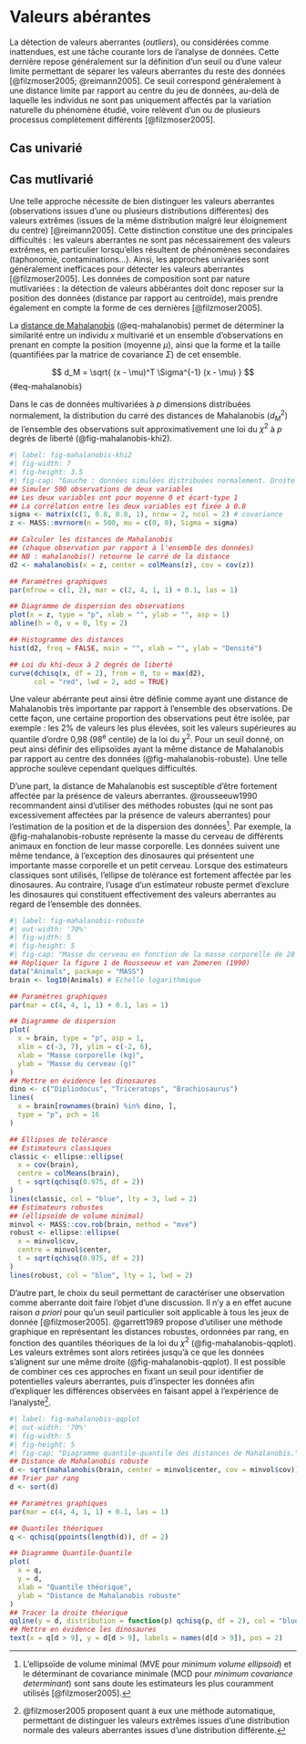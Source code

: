 # Valeurs abérantes {#sec-statistics-outliers}

La détection de valeurs aberrantes (*outliers*), ou considérées comme inattendues, est une tâche courante lors de l'analyse de données. Cette dernière repose généralement sur la définition d'un seuil ou d'une valeur limite permettant de séparer les valeurs aberrantes du reste des données [@filzmoser2005; @reimann2005]. Ce seuil correspond généralement à une distance limite par rapport au centre du jeu de données, au-delà de laquelle les individus ne sont pas uniquement affectés par la variation naturelle du phénomène étudié, voire relèvent d'un ou de plusieurs processus complètement différents [@filzmoser2005].

## Cas univarié

## Cas mutlivarié

Une telle approche nécessite de bien distinguer les valeurs aberrantes (observations issues d'une ou plusieurs distributions différentes) des valeurs extrêmes (issues de la même distribution malgré leur éloignement du centre) [@reimann2005]. Cette distinction constitue une des principales difficultés : les valeurs aberrantes ne sont pas nécessairement des valeurs extrêmes, en particulier lorsqu'elles résultent de phénomènes secondaires (taphonomie, contaminations...). Ainsi, les approches univariées sont généralement inefficaces pour détecter les valeurs aberrantes [@filzmoser2005]. Les données de composition sont par nature mutlivariées : la détection de valeurs abbérantes doit donc reposer sur la position des données (distance par rapport au centroïde), mais prendre également en compte la forme de ces dernières [@filzmoser2005].

La [distance de Mahalanobis](https://fr.wikipedia.org/wiki/Distance_de_Mahalanobis) (@eq-mahalanobis) permet de déterminer la similarité entre un individu $x$ multivarié et un ensemble d'observations en prenant en compte la position (moyenne $\mu$), ainsi que la forme et la taille (quantifiées par la matrice de covariance $\Sigma$) de cet ensemble.

$$
  d_M = \sqrt{ (x - \mu)^T \Sigma^{-1} (x - \mu) }
$$ {#eq-mahalanobis}

Dans le cas de données multivariées à $p$ dimensions distribuées normalement, la distribution du carré des distances de Mahalanobis ($d_M^2$) de l'ensemble des observations suit approximativement une loi du $\chi^2$ à $p$ degrés de liberté (@fig-mahalanobis-khi2).

```r
#| label: fig-mahalanobis-khi2
#| fig-width: 7
#| fig-height: 3.5
#| fig-cap: "Gauche : données simulées distribuées normalement. Droite : histogramme des distances de Mahalanobis et densité de probabilité de la loi du $\\chi^2$ à 2 degrés de liberté (en rouge)."
## Simuler 500 observations de deux variables 
## Les deux variables ont pour moyenne 0 et écart-type 1
## La corrélation entre les deux variables est fixée à 0.8
sigma <- matrix(c(1, 0.8, 0.8, 1), nrow = 2, ncol = 2) # covariance
z <- MASS::mvrnorm(n = 500, mu = c(0, 0), Sigma = sigma)

## Calculer les distances de Mahalanobis
## (chaque observation par rapport à l'ensemble des données)
## NB : mahalanobis() retourne le carré de la distance
d2 <- mahalanobis(x = z, center = colMeans(z), cov = cov(z))

## Paramètres graphiques
par(mfrow = c(1, 2), mar = c(2, 4, 1, 1) + 0.1, las = 1)

## Diagramme de dispersion des observations
plot(x = z, type = "p", xlab = "", ylab = "", asp = 1)
abline(h = 0, v = 0, lty = 2)

## Histogramme des distances
hist(d2, freq = FALSE, main = "", xlab = "", ylab = "Densité")

## Loi du khi-deux à 2 degrés de liberté
curve(dchisq(x, df = 2), from = 0, to = max(d2),
      col = "red", lwd = 2, add = TRUE)
```

Une valeur abérrante peut ainsi être définie comme ayant une distance de Mahalanobis très importante par rapport à l'ensemble des observations. De cette façon, une certaine proportion des observations peut être isolée, par exemple : les 2% de valeurs les plus élevées, soit les valeurs supérieures au quantile d'ordre 0,98 (98^e^ centile) de la loi du $\chi^2$. Pour un seuil donné, on peut ainsi définir des ellipsoïdes ayant la même distance de Mahalanobis par rapport au centre des données (@fig-mahalanobis-robuste). Une telle approche soulève cependant quelques difficultés.

D'une part, la distance de Mahalanobis est susceptible d'être fortement affectée par la présence de valeurs aberrantes. @rousseeuw1990 recommandent ainsi d'utiliser des méthodes robustes (qui ne sont pas excessivement affectées par la présence de valeurs aberrantes) pour l'estimation de la position et de la dispersion des données^[L'ellipsoïde de volume minimal (MVE pour *minimum volume ellipsoid*) et le déterminant de covariance minimale (MCD pour *minimum covariance determinant*) sont sans doute les estimateurs les plus couramment utilisés [@filzmoser2005].]. Par exemple, la @fig-mahalanobis-robuste représente la masse du cerveau de différents animaux en fonction de leur masse corporelle. Les données suivent une même tendance, à l'exception des dinosaures qui présentent une importante masse corporelle et un petit cerveau. Lorsque des estimateurs classiques sont utilisés, l'ellipse de tolérance est fortement affectée par les dinosaures. Au contraire, l'usage d'un estimateur robuste permet d'exclure les dinosaures qui constituent effectivement des valeurs aberrantes au regard de l'ensemble des données.

```r
#| label: fig-mahalanobis-robuste
#| out-width: '70%'
#| fig-width: 5
#| fig-height: 5
#| fig-cap: "Masse du cerveau en fonction de la masse corporelle de 28 espèces animales (échelle logarithmique, base 10). Les symboles pleins correspondent aux dinosaures. Ellipses de tolérance (seuil fixé à $\\chi^2_{2;0.975}$) calculées à partir de la moyenne et de la covariance classiques (tirets) et à l'aide d'estimateurs robustes (ellipsoïde de volume minimal ; trait plein)."
## Répliquer la figure 1 de Rousseeuw et van Zomeren (1990)
data("Animals", package = "MASS")
brain <- log10(Animals) # Echelle logarithmique

## Paramètres graphiques
par(mar = c(4, 4, 1, 1) + 0.1, las = 1)

## Diagramme de dispersion
plot(
  x = brain, type = "p", asp = 1,
  xlim = c(-3, 7), ylim = c(-2, 6),
  xlab = "Masse corporelle (kg)",
  ylab = "Masse du cerveau (g)"
)
## Mettre en évidence les dinosaures
dino <- c("Dipliodocus", "Triceratops", "Brachiosaurus")
lines(
  x = brain[rownames(brain) %in% dino, ],
  type = "p", pch = 16
)

## Ellipses de tolérance
## Estimateurs classiques
classic <- ellipse::ellipse(
  x = cov(brain),
  centre = colMeans(brain),
  t = sqrt(qchisq(0.975, df = 2))
)
lines(classic, col = "blue", lty = 3, lwd = 2)
## Estimateurs robustes
## (ellipsoïde de volume minimal)
minvol <- MASS::cov.rob(brain, method = "mve")
robust <- ellipse::ellipse(
  x = minvol$cov,
  centre = minvol$center,
  t = sqrt(qchisq(0.975, df = 2))
)
lines(robust, col = "blue", lty = 1, lwd = 2)
```

D'autre part, le choix du seuil permettant de caractériser une observation comme aberrante doit faire l'objet d'une discussion. Il n'y a en effet aucune raison *a priori* pour qu'un seuil particulier soit applicable à tous les jeux de donnée [@filzmoser2005]. @garrett1989 propose d'utiliser une méthode graphique en représentant les distances robustes, ordonnées par rang, en fonction des quantiles théoriques de la loi du $\chi^2$ (@fig-mahalanobis-qqplot). Les valeurs extrêmes sont alors retirées jusqu'à ce que les données s'alignent sur une même droite (@fig-mahalanobis-qqplot). Il est possible de combiner ces ces approches en fixant un seuil pour identifier de potentielles valeurs aberrantes, puis d'inspecter les données afin d'expliquer les différences observées en faisant appel à l'expérience de l'analyste^[@filzmoser2005 proposent quant à eux une méthode automatique, permettant de distinguer les valeurs extrêmes issues d'une distribution normale des valeurs aberrantes issues d'une distribution différente.].

```r
#| label: fig-mahalanobis-qqplot
#| out-width: '70%'
#| fig-width: 5
#| fig-height: 5
#| fig-cap: "Diagramme quantile-quantile des distances de Mahalanobis."
## Distance de Mahalanobis robuste
d <- sqrt(mahalanobis(brain, center = minvol$center, cov = minvol$cov))
## Trier par rang
d <- sort(d)

## Paramètres graphiques
par(mar = c(4, 4, 1, 1) + 0.1, las = 1)

## Quantiles théoriques
q <- qchisq(ppoints(length(d)), df = 2)

## Diagramme Quantile-Quantile
plot(
  x = q, 
  y = d, 
  xlab = "Quantile théorique",
  ylab = "Distance de Mahalanobis robuste"
)
## Tracer la droite théorique
qqline(y = d, distribution = function(p) qchisq(p, df = 2), col = "blue")
## Mettre en évidence les dinosaures
text(x = q[d > 9], y = d[d > 9], labels = names(d[d > 9]), pos = 2)
```
